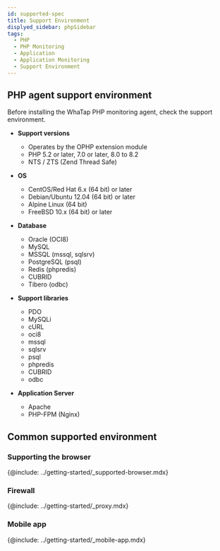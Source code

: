 ```yaml
---
id: supported-spec
title: Support Environment
displyed_sidebar: phpSidebar
tags:
  - PHP
  - PHP Monitoring
  - Application
  - Application Monitoring
  - Support Environment
---
```



## PHP agent support environment

Before installing the WhaTap PHP monitoring agent, check the support environment.

-   **Support versions**

    -   Operates by the OPHP extension module
    -   PHP 5.2 or later, 7.0 or later, 8.0 to 8.2
    -   NTS / ZTS (Zend Thread Safe)

-   **OS**

    -   CentOS/Red Hat 6.x (64 bit) or later
    -   Debian/Ubuntu 12.04 (64 bit) or later
    -   Alpine Linux (64 bit)
    -   FreeBSD 10.x (64 bit) or later

-   **Database**

    -   Oracle (OCI8)
    -   MySQL
    -   MSSQL (mssql, sqlsrv)
    -   PostgreSQL (psql)
    -   Redis (phpredis)
    -   CUBRID
    -   Tibero (odbc)

-   **Support libraries**

    -   PDO
    -   MySQLi
    -   cURL
    -   oci8
    -   mssql
    -   sqlsrv
    -   psql
    -   phpredis
    -   CUBRID
    -   odbc

-   **Application Server**

    -   Apache
    -   PHP-FPM (Nginx)    

## Common supported environment

### Supporting the browser

{@include: ../getting-started/_supported-browser.mdx}  

### Firewall

{@include: ../getting-started/_proxy.mdx}  

### Mobile app

{@include: ../getting-started/_mobile-app.mdx}  
